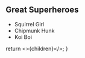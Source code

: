 ## Great Superheroes

- Squirrel Girl
- Chipmunk Hunk
- Koi Boi

<!-- This default export overrides the default layout ensuring -->
<!--  that the FAQ component isn't wrapped by other elements -->

  return <>{children}</>;
}
